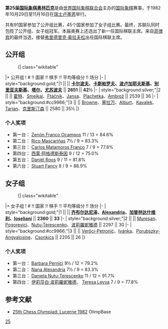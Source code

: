 '''第25届[[国际象棋奥林匹克|国际象棋奥林匹克]]'''是由[[世界国际象棋联合会|世界国际象棋联合会]]主办的[[国际象棋|国际象棋]]赛事，于1982年10月29日至11月16日在[[瑞士|瑞士]][[卢塞恩|卢塞恩]]举行。

共有91国家参加了公开组比赛，45个国家参加了女子组比赛。最终，苏联队同时包揽了公开组、女子组冠军。本届奥赛上还选出了新一任国际棋联主席。来自[[菲律宾|菲律宾]]的{{le|弗洛伦西奥·坎波马内斯|Florencio Campomanes}}最终当选，接替[[弗里德里克·奥拉夫松|弗里德里克·奥拉夫松]]出任国际棋联主席。

== 公开组 ==
:{| class="wikitable"
|+ 公开组
! # !! 国家 !! 棋手 !! 平均等级分 !! 场分
|-
| style="background:gold;"|1 || '''{{URS}}''' || '''[[阿納托利·葉夫根耶維奇·卡爾波夫|卡尔波夫]]、[[加里·基莫维奇·卡斯帕罗夫|卡斯帕罗夫]]、[[列夫·波卢加耶夫斯基|波卢加耶夫斯基]]、[[亚历山大·别里亚夫斯基|别里亚夫斯基]]、[[米哈伊尔·塔尔|塔尔]]、[[阿图尔·尤苏波夫|尤苏波夫]]''' || '''2651''' || '''42½'''
|-
| style="background:silver;"|2 || {{CSK}} || [[弗拉斯季米尔·霍特|霍特]]、[[Jan_Smejkal|Smejkal]]、[[Ľubomír_Ftáčnik|Ftáčnik]]、[[Vlastimil_Jansa|Jansa]]、[[Ján_Plachetka|Plachetka]]、[[Jan_Ambrož|Ambrož]] || 2539 || 36
|-
| style="background:#cc9966;"|3 || {{USA}} || [[Walter_Browne|Browne]]、[[亚西尔·塞拉万|塞拉万]]、[[Lev_Alburt|Alburt]]、[[Lubomir_Kavalek|Kavalek]]、[[James_Tarjan|Tarjan]]、[[拉里·克里斯汀森|克里斯汀森]] || 2580 || 35½
|}

=== 个人奖项 ===
* 第一台：{{flagicon|PAR|1954}} [[Zenón_Franco_Ocampos|Zenón Franco Ocampos]] 11 / 13 = 84.6%
* 第二台：{{flagicon|PHI}} [[Rico_Mascariñas|Rico Mascariñas]] 7½ / 9 = 83.3%
* 第三台：{{flagicon|ECU}} [[Carlos_Matamoros_Franco|Carlos Matamoros Franco]] 7 / 9 = 77.8%
* 第四台：{{flagicon|NOR}} [[西蒙·阿格德斯泰因|西蒙·阿格德斯泰因]] 9 / 12 = 75.0%
* 第五台：{{flagicon|FRA}} [[Daniël_Roos|Daniël Roos]] 9 / 11 = 81.8%
* 第六台：{{flagicon|PNG}} [[Stuart_Fancy|Stuart Fancy]] 8 / 9 = 88.9%

== 女子组 ==
:{| class="wikitable"
|+ 女子组
! # !! 国家 !! 棋手 !! 平均等级分 !! 场分
|-
| style="background:gold;"|1 || '''{{URS}}''' || '''[[玛雅·齐布尔达尼泽|齐布尔达尼泽]]、[[Nana_Alexandria|Alexandria]]、[[诺娜·加普林达什维利|加普林达什维利]]、[[Nana_Ioseliani|Ioseliani]]''' || '''2360''' || '''33'''
|-
| style="background:silver;"|2 || {{flag|Romania|1965}} || [[Margareta_Mureşan|Mureşan]]、[[Marina_Pogorevici|Pogorevici]]、[[Daniela_Nuţu|Nuţu-Terescenko]]、[[伊莉莎白·波莉羅妮雅德|波莉羅妮雅德]] || 2297 || 30
|-
| style="background:#cc9966;"|3 || {{HUN}} || [[Zsuzsa_Veroci|Verőci-Petronić]]、[[Mária_Ivánka|Ivánka]]、[[Mária_Porubszky-Angyalosine|Porubszky-Angyalosine]]、[[Tünde_Csonkics|Csonkics]] || 2205 || 26
|}

=== 个人奖项 ===
* 第一台：{{flagicon|ITA}} [[Barbara_Pernici|Barbara Pernici]] 9½ / 12 = 79.2%
* 第二台：{{flagicon|URS}} [[Nana_Alexandria|Nana Alexandria]] 7½ / 9 = 83.3%
* 第三台：{{flagicon|ROM|1965}} [[Daniela_Nuţu|Daniela Nuţu-Terescenko]] 11 / 12 = 91.7%
* 第四台：{{flagicon|ROM|1965}} [[伊莉莎白·波莉羅妮雅德|伊莉莎白·波莉羅妮雅德]]、{{flagicon|COL}} [[Teresa_Leyva|Teresa Leyva]] 7 / 9 = 77.8%

== 参考文献 ==
*[http://www.olimpbase.org/1982/1982in.html 25th Chess Olympiad: Lucerne 1982] OlimpBase

{{国际象棋奥林匹克}}
[[Category:国际象棋奥林匹克|25]]